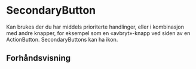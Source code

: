 
<Meta of={SecondaryButtonStories} />

# SecondaryButton

Kan brukes der du har middels prioriterte handlinger, eller i kombinasjon med andre knapper, for eksempel som en «avbryt»-knapp ved siden av en ActionButton.
SecondaryButtons kan ha ikon.

## Forhåndsvisning

<Canvas of={SecondaryButtonStories.Standard} />
<Controls of={SecondaryButtonStories.Standard} />
